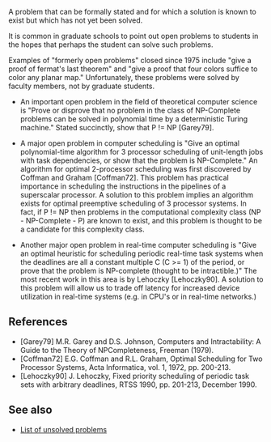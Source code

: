 A problem that can be formally stated and for which a solution is known to exist but which has not yet been solved.

It is common in graduate schools to point out open problems to students in the hopes that perhaps the student can solve such problems.

Examples of "formerly open problems" closed since 1975 include "give a proof of fermat's last theorem" and "give a proof that four colors suffice to color any planar map."  Unfortunately, these problems were solved by faculty members, not by graduate students.

*An important open problem in the field of theoretical computer science is "Prove or disprove that no problem in the class of NP-Complete problems can be solved in polynomial time by a deterministic Turing machine."  Stated succinctly, show that P != NP [Garey79].

*A major open problem in computer scheduling is "Give an optimal polynomial-time algorithm for 3 processor scheduling of unit-length jobs with task dependencies, or show that the problem is NP-Complete."  An algorithm for optimal 2-processor scheduling was first discovered by Coffman and Graham [Coffman72].  This problem has practical importance in scheduling the instructions in the pipelines of a superscalar processor.  A solution to this problem implies an algorithm exists for optimal preemptive scheduling of 3 processor systems.  In fact, if P != NP then problems in the computational complexity class (NP - NP-Complete - P) are known to exist, and this problem is thought to be a candidate for this complexity class.

*Another major open problem in real-time computer scheduling is "Give an optimal heuristic for scheduling periodic real-time task systems when the deadlines are all a constant multiple C (C >= 1) of the period, or prove that the problem is NP-complete (thought to be intractible.)"  The most recent work in this area is by Lehoczky [Lehoczky90].  A solution to this problem will allow us to trade off latency for increased device utilization in real-time systems (e.g. in CPU's or in real-time networks.)

== References ==
*[Garey79] M.R. Garey and D.S. Johnson, Computers and Intractability: A Guide to the Theory of NPCompleteness, Freeman (1979).
*[Coffman72] E.G. Coffman and R.L. Graham, Optimal Scheduling for Two Processor Systems, Acta Informatica, vol. 1, 1972, pp. 200-213.
*[Lehoczky90] J. Lehoczky, Fixed priority scheduling of periodic task sets with arbitrary deadlines, RTSS 1990, pp. 201-213, December 1990.

== See also ==
*[[List of unsolved problems]]